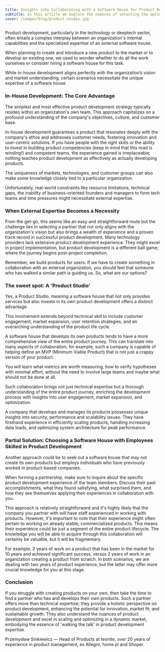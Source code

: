 ```yaml
---
title: Insights into Collaborating with a Software House for Product Development 
subtitle: In this article we explore the nuances of selecting the optimal product development approach, emphasizing the essential traits to seek for a successful product development journey. A perspective shared by of seasoned expert, leading development teams for 20 years at companies like Allegro, home.pl and Shoper.
cover: /images/blog/product-studio.jpg
---
```


Product development, particularly in the technology or deeptech sector, often entails a complex interplay between an organization's internal capabilities and the specialized expertise of an external software house.

When planning to create and introduce a new product to the market or to develop an existing one, we used to wonder whether to do all the work ourselves or consider hiring a software house for this task.

While in-house development aligns perfectly with the organization’s vision and market understanding, certain scenarios necessitate the unique expertise of a software house.

### In-House Development: The Core Advantage

The simplest and most effective product development strategy typically resides within an organization's own team. This approach capitalizes on a profound understanding of the company's objectives, culture, and customer base.

In-house development guarantees a product that resonates deeply with the company's ethos and addresses customer needs, fostering innovation and user-centric solutions. If you have people with the right skills or the ability to invest in building product competencies (keep in mind that this road is winding!) and competent teams, the experience gained is irreplaceable; nothing teaches product development as effectively as actually developing products.

The uniqueness of markets, technologies, and customer groups can also make some knowledge closely tied to a particular organization.

Unfortunately, real-world constraints like resource limitations, technical gaps, the inability of business-oriented founders and managers to form tech teams and time pressures might necessitate external expertise.

### When External Expertise Becomes a Necessity

From the get-go, this seems like an easy and straightforward route but the challenge lies in selecting a partner that not only aligns with the organization's vision but also brings a wealth of experience and a proven track record in successful product development.
Many technology providers lack extensive product development experience. They might excel in project implementation, but product development is a different ball game, where the journey begins post-project completion.

Remember, we build products for users. If we have to create something in collaboration with an external organization, you should feel that someone who has walked a similar path is guiding us. So, what are our options?

### The sweet spot: A 'Product Studio'

Yes, a Product Studio, meaning a software house that not only provides services but also invests in its own product development offers a distinct advantage.

This involvement extends beyond technical skill to include customer engagement, market expansion, user retention strategies, and an overarching understanding of the product life cycle.

A software house that develops its own products tends to have a more comprehensive view of the entire product journey. This can translate into many aspects of collaboration; for example, such a company is capable of helping define an MVP (Minimum Viable Product) that is not just a crappy version of your product.

You will learn what metrics are worth measuring, how to verify hypotheses with minimal effort, without the need to involve large teams and maybe what should not be done at all.

Such collaboration brings not just technical expertise but a thorough understanding of the entire product journey, enriching the development process with insights into user engagement, market expansion, and optimization.

A company that develops and manages its products possesses unique insights into security, performance and scalability issues. They have firsthand experience in efficiently scaling products, handling increasing data loads, and optimizing system architecture for peak performance.

### Partial Solution: Choosing a Software House with Employees Skilled in Product Development

Another approach could be to seek out a software house that may not create its own products but employs individuals who have previously worked in product-based companies.

When forming a partnership, make sure to inquire about the specific product development experience of the team members. Discuss their past accomplishments, what they found satisfying, what surprised them, and how they see themselves applying their experiences in collaboration with you.

This approach is relatively straightforward and it's highly likely that the company you partner with will have staff experienced in working with products. However, it's important to note that their experience might often pertain to working on already stable, commercialized products. This means their experience could be just a segment of the entire product lifecycle. The knowledge you will be able to acquire through this collaboration will certainly be valuable, but it will be fragmentary.

For example, 2 years of work on a product that has been in the market for 10 years and achieved significant success, versus 2 years of work in an organization creating a product from scratch. In both scenarios, we are dealing with two years of product experience, but the latter may offer more crucial knowledge for you at this stage.

### Conclusion

If you struggle with creating products on your own, then take the time to find a partner who has and develops their own products. Such a partner offers more than technical expertise; they provide a holistic perspective on product development, enhancing the potential for innovation, market fit, and sustainable growth. They also understand the nuances of product development and excel in scaling and optimizing in a dynamic market, embodying the essence of 'walking the talk' in product development expertise.

<Divider />
Przemysław Sinkiewicz — Head of Products at teonite, over 20 years of experience in product management, ex Allegro, home.pl and Shoper.
